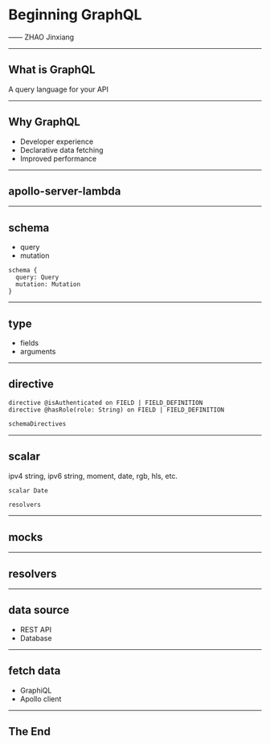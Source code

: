 # Beginning GraphQL

—— ZHAO Jinxiang

---

## What is GraphQL

A query language for your API

---

## Why GraphQL

* Developer experience
* Declarative data fetching
* Improved performance

---

## apollo-server-lambda

---

## schema


* query
* mutation

```gql
schema {
  query: Query
  mutation: Mutation
}
```

---

## type

* fields
* arguments

---

## directive

```gql
directive @isAuthenticated on FIELD | FIELD_DEFINITION
directive @hasRole(role: String) on FIELD | FIELD_DEFINITION
```

```ts
schemaDirectives
```

---

## scalar

ipv4 string, ipv6 string, moment, date, rgb, hls, etc.

```gql
scalar Date
```

```ts
resolvers
```
---

## mocks

---

## resolvers

---

## data source

* REST API
* Database

---

## fetch data

* GraphiQL
* Apollo client

---

## The End
